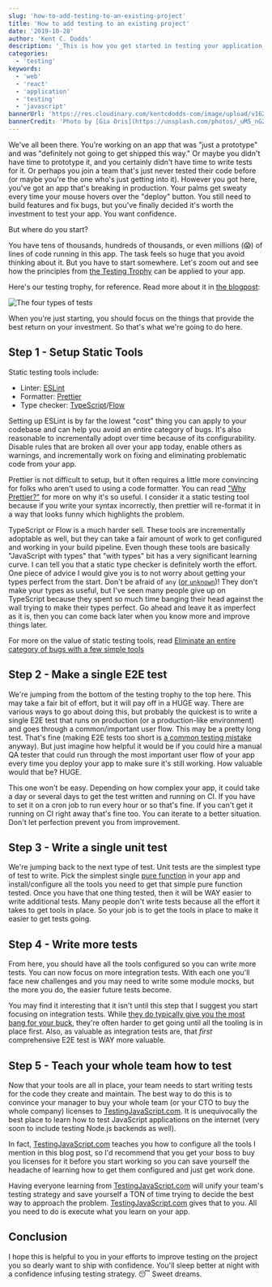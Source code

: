```yaml
---
slug: 'how-to-add-testing-to-an-existing-project'
title: 'How to add testing to an existing project'
date: '2019-10-28'
author: 'Kent C. Dodds'
description: '_This is how you get started in testing your application_'
categories:
  - 'testing'
keywords:
  - 'web'
  - 'react'
  - 'application'
  - 'testing'
  - 'javascript'
bannerUrl: 'https://res.cloudinary.com/kentcdodds-com/image/upload/v1625032814/kentcdodds.com/content/blog/how-to-add-testing-to-an-existing-project/banner.jpg'
bannerCredit: 'Photo by [Gia Oris](https://unsplash.com/photos/_uM5_nG2ssc)'
---
```


We've all been there. You're working on an app that was "just a prototype" and
was "definitely not going to get shipped this way." Or maybe you didn't have
time to prototype it, and you certainly didn't have time to write tests for it.
Or perhaps you join a team that's just never tested their code before (or maybe
you're the one who's just getting into it). However you got here, you've got an
app that's breaking in production. Your palms get sweaty every time your mouse
hovers over the "deploy" button. You still need to build features and fix bugs,
but you've finally decided it's worth the investment to test your app. You want
confidence.

But where do you start?

You have tens of thousands, hundreds of thousands, or even millions (😱) of
lines of code running in this app. The task feels so huge that you avoid
thinking about it. But you have to start somewhere. Let's zoom out and see how
the principles from [the Testing Trophy](/blog/unit-vs-integration-vs-e2e-tests)
can be applied to your app.

Here's our testing trophy, for reference. Read more about it in
[the blogpost](/blog/unit-vs-integration-vs-e2e-tests):

![The four types of tests](https://res.cloudinary.com/kentcdodds-com/image/upload/v1625032813/kentcdodds.com/content/blog/how-to-add-testing-to-an-existing-project/testing-trophy.png)

When you're just starting, you should focus on the things that provide the best
return on your investment. So that's what we're going to do here.

## Step 1 - Setup Static Tools

Static testing tools include:

- Linter: [ESLint](https://eslint.org/)
- Formatter: [Prettier](https://prettier.io/)
- Type checker:
  [TypeScript](https://www.typescriptlang.org/)/[Flow](https://flow.org/)

Setting up ESLint is by far the lowest "cost" thing you can apply to your
codebase and can help you avoid an entire category of bugs. It's also reasonable
to incrementally adopt over time because of its configurability. Disable rules
that are broken all over your app today, enable others as warnings, and
incrementally work on fixing and eliminating problematic code from your app.

Prettier is not difficult to setup, but it often requires a little more
convincing for folks who aren't used to using a code formatter. You can read
["Why Prettier?"](https://prettier.io/docs/en/why-prettier.html) for more on why
it's so useful. I consider it a static testing tool because if you write your
syntax incorrectly, then prettier will re-format it in a way that looks funny
which highlights the problem.

TypeScript or Flow is a much harder sell. These tools are incrementally
adoptable as well, but they can take a fair amount of work to get configured and
working in your build pipeline. Even though these tools are basically
"JavaScript with types" that "with types" bit has a very significant learning
curve. I can tell you that a static type checker is definitely worth the effort.
One piece of advice I would give you is to not worry about getting your types
perfect from the start. Don't be afraid of `any`
([or `unknown`](https://mariusschulz.com/blog/the-unknown-type-in-typescript))!
They don't make your types as useful, but I've seen many people give up on
TypeScript because they spent so much time banging their head against the wall
trying to make their types perfect. Go ahead and leave it as imperfect as it is,
then you can come back later when you know more and improve things later.

For more on the value of static testing tools, read
[Eliminate an entire category of bugs with a few simple tools](/blog/eliminate-an-entire-category-of-bugs-with-a-few-simple-tools)

## Step 2 - Make a single E2E test

We're jumping from the bottom of the testing trophy to the top here. This may
take a fair bit of effort, but it will pay off in a HUGE way. There are various
ways to go about doing this, but probably the quickest is to write a single E2E
test that runs on production (or a production-like environment) and goes through
a common/important user flow. This may be a pretty long test. That's fine
(making E2E tests too short is
[a common testing mistake](/blog/common-testing-mistakes) anyway). But just
imagine how helpful it would be if you could hire a manual QA tester that could
run through the most important user flow of your app every time you deploy your
app to make sure it's still working. How valuable would that be? HUGE.

This one won't be easy. Depending on how complex your app, it could take a day
or several days to get the test written and running on CI. If you have to set it
on a cron job to run every hour or so that's fine. If you can't get it running
on CI right away that's fine too. You can iterate to a better situation. Don't
let perfection prevent you from improvement.

## Step 3 - Write a single unit test

We're jumping back to the next type of test. Unit tests are the simplest type of
test to write. Pick the simplest single
[pure function](https://en.wikipedia.org/wiki/Pure_function) in your app and
install/configure all the tools you need to get that simple pure function
tested. Once you have that one thing tested, then it will be WAY easier to write
additional tests. Many people don't write tests because all the effort it takes
to get tools in place. So your job is to get the tools in place to make it
easier to get tests going.

## Step 4 - Write more tests

From here, you should have all the tools configured so you can write more tests.
You can now focus on more integration tests. With each one you'll face new
challenges and you may need to write some module mocks, but the more you do, the
easier future tests become.

You may find it interesting that it isn't until this step that I suggest you
start focusing on integration tests. While
[they do typically give you the most bang for your buck](/blog/write-tests),
they're often harder to get going until all the tooling is in place first. Also,
as valuable as integration tests are, that _first_ comprehensive E2E test is WAY
more valuable.

## Step 5 - Teach your whole team how to test

Now that your tools are all in place, your team needs to start writing tests for
the code they create and maintain. The best way to do this is to convince your
manager to buy your whole team (or your CTO to buy the whole company) licenses
to [TestingJavaScript.com](https://testingjavascript.com). It is unequivocally
the best place to learn how to test JavaScript applications on the internet
(very soon to include testing Node.js backends as well).

In fact, [TestingJavaScript.com](https://testingjavascript.com) teaches you how
to configure all the tools I mention in this blog post, so I'd recommend that
you get your boss to buy you licenses for it before you start working so you can
save yourself the headache of learning how to get them configured and just get
work done.

Having everyone learning from
[TestingJavaScript.com](https://testingjavascript.com) will unify your team's
testing strategy and save yourself a TON of time trying to decide the best way
to approach the problem. [TestingJavaScript.com](https://testingjavascript.com)
gives that to you. All you need to do is execute what you learn on your app.

## Conclusion

I hope this is helpful to you in your efforts to improve testing on the project
you so dearly want to ship with confidence. You'll sleep better at night with a
confidence infusing testing strategy. 😴 Sweet dreams.
